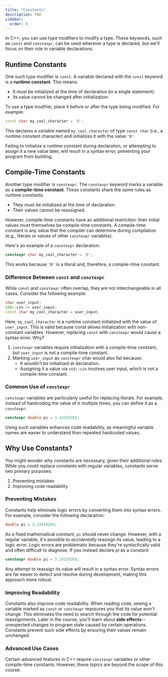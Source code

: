 ```yaml
---
title: "Constants"
description: TBD
sidebar:
  order: 8
---
```


In C++, you can use type modifiers to modify a type. These keywords, such as `const` and `constexpr`, can be used wherever a type is declared, but we'll focus on their role in variable declarations.

## Runtime Constants

One such type modifier is `const`. A variable declared with the `const` keyword is a **runtime constant**. This means:

- It must be initialized at the time of declaration (in a single statement).
- Its value cannot be changed after initialization.

To use a type modifier, place it before or after the type being modified. For example:

```cpp
const char my_cool_character = 'D';
```

This declares a variable named `my_cool_character` of type `const char` (i.e., a runtime constant character) and initializes it with the value `'D'`.

Failing to initialize a runtime constant during declaration, or attempting to assign it a new value later, will result in a syntax error, preventing your program from building.

## Compile-Time Constants

Another type modifier is `constexpr`. The `constexpr` keyword marks a variable as a **compile-time constant**. These constants share the same rules as runtime constants:

-	They must be initialized at the time of declaration.
-	Their values cannot be reassigned.

However, compile-time constants have an additional restriction: their initial values must themselves be compile-time constants. A compile-time constant is any value that the compiler can determine during compilation (e.g., literals or values of other `constexpr` variables).

Here's an example of a `constexpr` declaration:

```cpp
constexpr char my_cool_character = 'D';
```

This works because `'D'` is a literal and, therefore, a compile-time constant.

### Difference Between `const` and `constexpr`

While `const` and `constexpr` often overlap, they are not interchangeable in all cases. Consider the following example:

```cpp
char user_input;
std::cin >> user_input;
const char my_cool_character = user_input;
```

Here, `my_cool_character` is a runtime constant initialized with the value of `user_input`. This is valid because const allows initialization with non-constant variables. However, replacing `const` with `constexpr` would cause a syntax error. Why?

1. `constexpr` variables require initialization with a compile-time constant, but `user_input` is not a compile-time constant.
2. Marking `user_input` as `constexpr` char would also fail because:
    - It wouldn't be initialized at declaration.
    - Assigning it a value via `std::cin` involves user input, which is not a compile-time constant.

### Common Use of `constexpr`

`constexpr` variables are particularly useful for replacing literals. For example, instead of hardcoding the value of π multiple times, you can define it as a `constexpr`:

```cpp
constexpr double pi = 3.14159265;
```

Using such variables enhances code readability, as meaningful variable names are easier to understand than repeated hardcoded values.

## Why Use Constants?

You might wonder why constants are necessary, given their additional rules. While you could replace constants with regular variables, constants serve two primary purposes:

1. Preventing mistakes
2. Improving code readability

### Preventing Mistakes

Constants help eliminate logic errors by converting them into syntax errors. For example, consider the following declaration:

```cpp
double pi = 3.14159265;
```

As a fixed mathematical constant, `pi` should never change. However, with a regular variable, it's possible to *accidentally* reassign its value, leading to a logic error. Logic errors are problematic because they're syntactically valid and often difficult to diagnose. If you instead declare pi as a constant:

```cpp
constexpr double pi = 3.14159265;
```

Any attempt to reassign its value will result in a syntax error. Syntax errors are far easier to detect and resolve during development, making this approach more robust.

### Improving Readability

Constants also improve code readability. When reading code, seeing a variable marked as `const` or `constexpr` reassures you that its value won't change. This eliminates the need to search through the code for potential reassignments. Later in the course, you'll learn about **side effects**--unexpected changes to program state caused by certain operations. Constants prevent such side effects by ensuring their values remain unchanged.

### Advanced Use Cases

Certain advanced features in C++ require `constexpr` variables or other compile-time constants. However, these topics are beyond the scope of this course. 